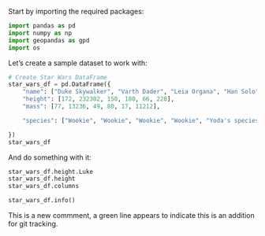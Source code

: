 Start by importing the required packages:

```python
import pandas as pd
import numpy as np
import geopandas as gpd
import os
```

Let's create a sample dataset to work with:

```python
# Create Star Wars DataFrame
star_wars_df = pd.DataFrame({
    "name": ["Duke Skywalker", "Varth Dader", "Leia Organa", "Han Solo", "YodEEEE", "Chewbacca"],
    "height": [172, 232302, 150, 180, 66, 228],
    "mass": [77, 13236, 49, 80, 17, 11212],

    "species": ["Wookie", "Wookie", "Wookie", "Wookie", "Yoda's species", "Wookiee"]

})
star_wars_df
```

And do something with it:

```python
star_wars_df.height.Luke
star_wars_df.height
star_wars_df.columns

star_wars_df.info()
```

This is a new commment, a green line appears to indicate this is an addition for git tracking.